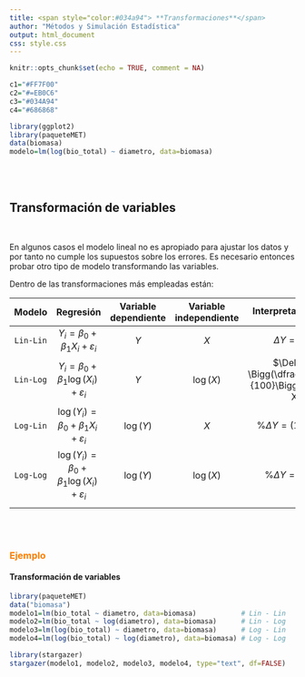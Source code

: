 ```yaml
---
title: <span style="color:#034a94"> **Transformaciones**</span>
author: "Métodos y Simulación Estadística"
output: html_document
css: style.css
---
```


```r
knitr::opts_chunk$set(echo = TRUE, comment = NA)

c1="#FF7F00"
c2="#=EB0C6"
c3="#034A94"
c4="#686868"

library(ggplot2)
library(paqueteMET)
data(biomasa)
modelo=lm(log(bio_total) ~ diametro, data=biomasa)
```

</br></br>


## **Transformación de variables**

</br>

En algunos casos el modelo lineal no es apropiado para ajustar los datos y por tanto no cumple los supuestos sobre los errores. Es necesario entonces probar otro tipo de modelo transformando las variables. 

Dentro de las transformaciones más empleadas están:

<div class="content-box-blue">
<center>
| Modelo   |  Regresión                                             | Variable dependiente| Variable independiente| Interpretación de $\beta_{1}$  |
|:--------:|:------------------------------------------------------:|:------------------:|:---------------------:|:------------------------------:|
| `Lin-Lin`  | $Y_{i} = \beta_{0}+ \beta_{1} X_{i} + \varepsilon_{i}$| $Y$                 |  $X$                  | $\Delta Y = \beta_{1} \Delta X$|
| `Lin-Log`  | $Y_{i} = \beta_{0}+ \beta_{1} \log(X_{i}) + \varepsilon_{i}$| $Y$           |  $\log(X)$            | $\Delta Y = \Bigg(\dfrac{\beta_{1}}{100}\Bigg) \% \Delta X$|
| `Log-Lin`  | $\log(Y_{i}) = \beta_{0}+ \beta_{1} X_{i} + \varepsilon_{i}$| $\log(Y)$     |  $X$                  | $\%\Delta Y = (100 \beta_{1}) \Delta X$|
| `Log-Log`  | $\log(Y_{i}) = \beta_{0}+ \beta_{1} \log(X_{i}) + \varepsilon_{i}$| $\log(Y)$|  $\log(X)$           | $\%\Delta Y = \beta_{1}\% \Delta X$||
||||||

<!--```{r, echo=FALSE, out.width="100%", fig.align = "center"} -->
<!--knitr::include_graphics("img/interpreta.png") -->
<!--``` -->

</center>

</div>



</br></br>


### <span style="color:#FF7F00">**Ejemplo**</span> 


#### **Transformación de variables**

```r
library(paqueteMET)
data("biomasa")
modelo1=lm(bio_total ~ diametro, data=biomasa)           # Lin - Lin
modelo2=lm(bio_total ~ log(diametro), data=biomasa)      # Lin - Log
modelo3=lm(log(bio_total) ~ diametro, data=biomasa)      # Log - Lin
modelo4=lm(log(bio_total) ~ log(diametro), data=biomasa) # Log - Log
```


```r
library(stargazer)
stargazer(modelo1, modelo2, modelo3, modelo4, type="text", df=FALSE)
```





